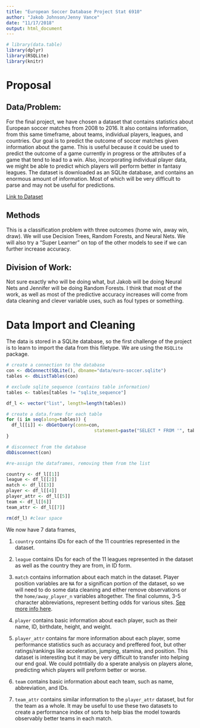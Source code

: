 ```yaml
---
title: "European Soccer Database Project Stat 6910"
author: "Jakob Johnson/Jenny Vance"
date: "11/17/2018"
output: html_document
---
```


```r
# library(data.table)
library(dplyr)
library(RSQLite)
library(knitr)
```

# Proposal
## Data/Problem:
For the final project, we have chosen a dataset that contains statistics about European soccer matches from 2008 to 2016. It also contains information, from this same timeframe, about teams, individual players, leagues, and countries. Our goal is to predict the outcome of soccer matches given information about the game. This is useful because it could be used to predict the outcome of a game currently in progress or the attributes of a game that tend to lead to a win. Also, incorporating individual player data, we might be able to predict which players will perform better in fantasy leagues. The dataset is downloaded as an SQLite database, and contains an enormous amount of information. Most of which will be very difficult to parse and may not be useful for predictions. 

[Link to Dataset](https://www.kaggle.com/hugomathien/soccer/)

## Methods
This is a classification problem with three outcomes (home win, away win, draw). We will use Decision Trees, Random Forests, and Neural Nets. We will also try a "Super Learner" on top of the other models to see if we can further increase accuracy.

## Division of Work: 
Not sure exactly who will be doing what, but Jakob will be doing Neural Nets and Jennifer will be doing Random Forests. I think that most of the work, as well as most of the predictive accuracy increases will come from data cleaning and clever variable uses, such as foul types or something.  

# Data Import and Cleaning

The data is stored in a SQLite database, so the first challenge of the project is to learn to import the data from this filetype. We are using the `RSQLite` package. 

```r
# create a connection to the database
con <- dbConnect(SQLite(), dbname="data/euro-soccer.sqlite")
tables <- dbListTables(con)

# exclude sqlite_sequence (contains table information)
tables <- tables[tables != "sqlite_sequence"]

df_l <- vector("list", length=length(tables))

# create a data.frame for each table
for (i in seq(along=tables)) {
  df_l[[i]] <- dbGetQuery(conn=con,
                                 statement=paste("SELECT * FROM '", tables[[i]], "'", sep=""))
}

# disconnect from the database
dbDisconnect(con)

#re-assign the dataframes, removing them from the list

country <- df_l[[1]]
league <- df_l[[2]]
match <- df_l[[3]]
player <- df_l[[4]]
player_attr <- df_l[[5]]
team <- df_l[[6]]
team_attr <- df_l[[7]]

rm(df_l) #clear space
```

We now have 7 data frames,

1. `country` contains IDs for each of the 11 countries represented in the dataset.

<!-- `r kable(head(country))` -->

2. `league` contains IDs for each of the 11 leagues represented in the dataset as well as the country they are from, in ID form. 

<!-- `r kable(head(league))` -->

3. `match` contains information about each match in the dataset. Player position variables are `NA` for a significan portion of the dataset, so we will need to do some data cleaning and either remove observations or the `home/away_player_n` variables altogether. 
The final columns, 3-5 character abbreviations, represent betting odds for various sites. [See more info here](http://www.football-data.co.uk/notes.txt).

<!-- `r kable(head(match))` -->

4. `player` contains basic information about each player, such as their name, ID, birthdate, height, and weight. 

<!-- `r kable(head(player))` -->

5. `player_attr` contains far more information about each player, some performance statistics such as accuracy and preffered foot, but other ratings/rankings like acceleration, jumping, stamina, and position. This dataset is interesting but it may be very difficult to transfer into helping our end goal. We could potntially do a sperate analysis on players alone, predicting which players will preform better or worse. 

<!-- `r kable(head(player_attr))` -->

6. `team` contains basic information about each team, such as name, abbreviation, and IDs.

<!-- `r kable(head(team))` -->

7. `team_attr` contains similar information to the `player_attr` dataset, but for the team as a whole. It may be useful to use these two datasets to create a performance index of sorts to help bias the model towards observably better teams in each match. 

<!-- `r kable(head(team_attr))` -->
